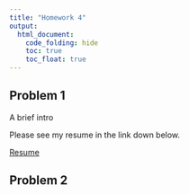 ```yaml
---
title: "Homework 4"
output: 
  html_document:
    code_folding: hide
    toc: true
    toc_float: true
---
```


## Problem 1

A brief intro

Please see my resume in the link down below. 

[Resume](resume.html)

## Problem 2
